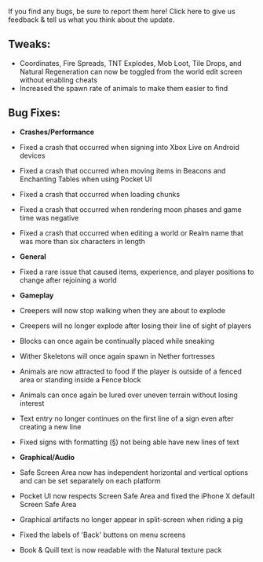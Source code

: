 If you find any bugs, be sure to report them here! Click here to give us feedback & tell us what you think about the update.

  
## **Tweaks:**

-   Coordinates, Fire Spreads, TNT Explodes, Mob Loot, Tile Drops, and Natural Regeneration can now be toggled from the world edit screen without enabling cheats
-   Increased the spawn rate of animals to make them easier to find

  
## **Bug Fixes:**

-   **Crashes/Performance**

-   Fixed a crash that occurred when signing into Xbox Live on Android devices
-   Fixed a crash that occurred when moving items in Beacons and Enchanting Tables when using Pocket UI
-   Fixed a crash that occurred when loading chunks
-   Fixed a crash that occurred when rendering moon phases and game time was negative
-   Fixed a crash that occurred when editing a world or Realm name that was more than six characters in length

-   **General**

-   Fixed a rare issue that caused items, experience, and player positions to change after rejoining a world

-   **Gameplay**

-   Creepers will now stop walking when they are about to explode
-   Creepers will no longer explode after losing their line of sight of players
-   Blocks can once again be continually placed while sneaking
-   Wither Skeletons will once again spawn in Nether fortresses
-   Animals are now attracted to food if the player is outside of a fenced area or standing inside a Fence block
-   Animals can once again be lured over uneven terrain without losing interest
-   Text entry no longer continues on the first line of a sign even after creating a new line
-   Fixed signs with formatting (§) not being able have new lines of text

-   **Graphical/Audio**

-   Safe Screen Area now has independent horizontal and vertical options and can be set separately on each platform
-   Pocket UI now respects Screen Safe Area and fixed the iPhone X default Screen Safe Area
-   Graphical artifacts no longer appear in split-screen when riding a pig
-   Fixed the labels of 'Back' buttons on menu screens
-   Book & Quill text is now readable with the Natural texture pack